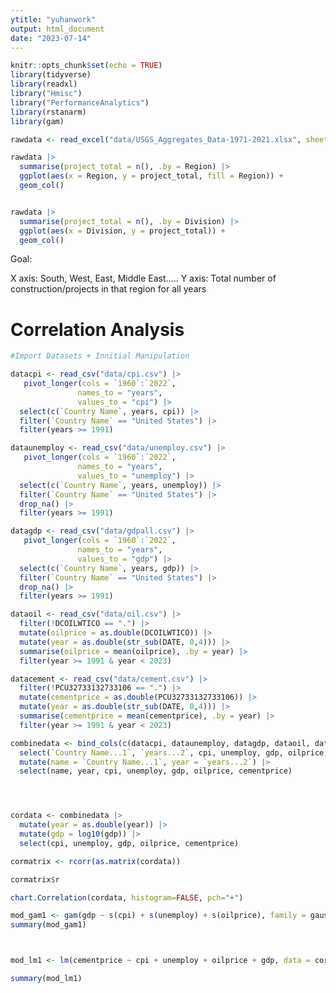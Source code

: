 ```yaml
---
ytitle: "yuhanwork"
output: html_document
date: "2023-07-14"
---
```


```r
knitr::opts_chunk$set(echo = TRUE)
library(tidyverse)
library(readxl)
library("Hmisc")
library("PerformanceAnalytics")
library(rstanarm)
library(gam)
```



```r
rawdata <- read_excel("data/USGS_Aggregates_Data-1971-2021.xlsx", sheet = "Complete_1971_2021")

```

```r
rawdata |>
  summarise(project_total = n(), .by = Region) |>
  ggplot(aes(x = Region, y = project_total, fill = Region)) + 
  geom_col()


rawdata |>
  summarise(project_total = n(), .by = Division) |>
  ggplot(aes(x = Division, y = project_total)) + 
  geom_col()

```

Goal: 

X axis: South, West, East, Middle East.....
Y axis: Total number of construction/projects in that region for all years

# Correlation Analysis

```r

#Import Datasets + Innitial Manipulation

datacpi <- read_csv("data/cpi.csv") |>
   pivot_longer(cols = `1960`:`2022`, 
               names_to = "years",
               values_to = "cpi") |>
  select(c(`Country Name`, years, cpi)) |>
  filter(`Country Name` == "United States") |>
  filter(years >= 1991)

dataunemploy <- read_csv("data/unemploy.csv") |>
   pivot_longer(cols = `1960`:`2022`, 
               names_to = "years",
               values_to = "unemploy") |>
  select(c(`Country Name`, years, unemploy)) |>
  filter(`Country Name` == "United States") |>
  drop_na() |>
  filter(years >= 1991)

datagdp <- read_csv("data/gdpall.csv") |>
   pivot_longer(cols = `1960`:`2022`, 
               names_to = "years",
               values_to = "gdp") |>
  select(c(`Country Name`, years, gdp)) |>
  filter(`Country Name` == "United States") |>
  drop_na() |>
  filter(years >= 1991)

dataoil <- read_csv("data/oil.csv") |>
  filter(!DCOILWTICO == ".") |>
  mutate(oilprice = as.double(DCOILWTICO)) |>
  mutate(year = as.double(str_sub(DATE, 0,4))) |>
  summarise(oilprice = mean(oilprice), .by = year) |>
  filter(year >= 1991 & year < 2023)

datacement <- read_csv("data/cement.csv") |>
  filter(!PCU32733132733106 == ".") |>
  mutate(cementprice = as.double(PCU32733132733106)) |>
  mutate(year = as.double(str_sub(DATE, 0,4))) |>
  summarise(cementprice = mean(cementprice), .by = year) |>
  filter(year >= 1991 & year < 2023)


```


```r

combinedata <- bind_cols(c(datacpi, dataunemploy, datagdp, dataoil, datacement)) |>
  select(`Country Name...1`, `years...2`, cpi, unemploy, gdp, oilprice, cementprice) |>
  mutate(name = `Country Name...1`, year = `years...2`) |>
  select(name, year, cpi, unemploy, gdp, oilprice, cementprice)




cordata <- combinedata |>
  mutate(year = as.double(year)) |>
  mutate(gdp = log10(gdp)) |>
  select(cpi, unemploy, gdp, oilprice, cementprice) 

cormatrix <- rcorr(as.matrix(cordata))

cormatrix$r
```
```r
chart.Correlation(cordata, histogram=FALSE, pch="+")
```

```r
mod_gam1 <- gam(gdp ~ s(cpi) + s(unemploy) + s(oilprice), family = gaussian, data = cordata, iter = 2000)
summary(mod_gam1)



mod_lm1 <- lm(cementprice ~ cpi + unemploy + oilprice + gdp, data = cordata)

summary(mod_lm1)
```





